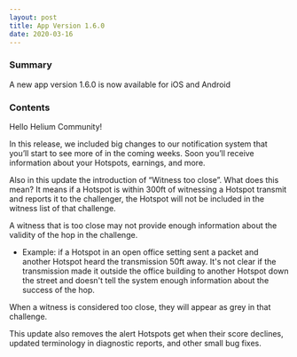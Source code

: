 ```yaml
---
layout: post
title: App Version 1.6.0
date: 2020-03-16
---
```


### Summary

A new app version 1.6.0 is now available for iOS and Android

<!--truncate-->

### Contents

Hello Helium Community!

In this release, we included big changes to our notification system that you’ll start to see more of
in the coming weeks. Soon you’ll receive information about your Hotspots, earnings, and more.

Also in this update the introduction of “Witness too close”. What does this mean? It means if a
Hotspot is within 300ft of witnessing a Hotspot transmit and reports it to the challenger, the
Hotspot will not be included in the witness list of that challenge.

A witness that is too close may not provide enough information about the validity of the hop in the
challenge.

- Example: if a Hotspot in an open office setting sent a packet and another Hotspot heard the
  transmission 50ft away. It's not clear if the transmission made it outside the office building to
  another Hotspot down the street and doesn't tell the system enough information about the success
  of the hop.

When a witness is considered too close, they will appear as grey in that challenge.

This update also removes the alert Hotspots get when their score declines, updated terminology in
diagnostic reports, and other small bug fixes.
